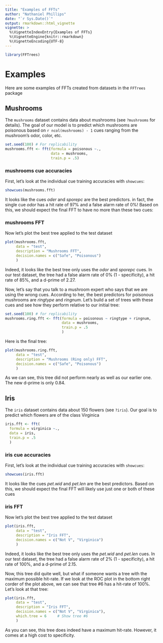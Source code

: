 ```yaml
---
title: "Examples of FFTs"
author: "Nathaniel Phillips"
date: "`r Sys.Date()`"
output: rmarkdown::html_vignette
vignette: >
  %\VignetteIndexEntry{Examples of FFTs}
  %\VignetteEngine{knitr::rmarkdown}
  %\VignetteEncoding{UTF-8}
---
```



```r
library(FFTrees)
```

# Examples

Here are some examples of FFTs created from datasets in the `FFTrees` package

## Mushrooms

The `mushrooms` dataset contains data about mushrooms (see `?mushrooms` for details). The goal of our model is to predict which mushrooms are poisonous based on `r ncol(mushrooms) - 1` cues ranging from the mushroom's odor, color, etc. 

```r
set.seed(100) # For replicability
mushrooms.fft <- fft(formula = poisonous ~.,
                     data = mushrooms,
                     train.p = .5)
```

### mushrooms cue accuracies

First, let's look at the individual cue training accuracies with `showcues`:

```r
showcues(mushrooms.fft)
```

It looks like the cues *oder* and *sporepc* are the best predictors. in fact, the single cue *odor* has a hit rate of 97% and a false alarm rate of 0%! Based on this, we should expect the final FFT to have no more than these two cues:

### mushrooms FFT

Now let's plot the best tree applied to the test dataset

```r
plot(mushrooms.fft, 
     data = "test", 
     description = "Mushrooms FFT",
     decision.names = c("Safe", "Poisonous")
     )
```

Indeed, it looks like the best tree only uses the *odor* and *sporepc* cues. In our test dataset, the tree had a false alarm rate of 0% (1 - specificity), a hit rate of 85%, and a d-prime of 2.27.

Now, let's say that you talk to a mushroom expert who says that we are using the wrong cues. According to her, the best predictors for poisonous mushrooms are *ringtype* and *ringnum*. Let's build a set of trees with these cues and see how they perform relative to our initial tree:

```r
set.seed(100) # for replicability
mushrooms.ring.fft <- fft(formula = poisonous ~ ringtype + ringnum,
                          data = mushrooms,
                          train.p = .5
                          )
```

Here is the final tree:

```r
plot(mushrooms.ring.fft, 
     data = "test", 
     description = "Mushrooms (Ring only) FFT",
     decision.names = c("Safe", "Poisonous")
     )
```

As we can see, this tree did not perform nearly as well as our earlier one. The new d-prime is only 0.84. 


## Iris

The `iris` dataset contains data about 150 flowers (see `?iris`). Our goal is to predict which flowers are of the class Virginica

```r
iris.fft <- fft(
  formula = virginica ~.,
  data = iris,
  train.p = .5
  )
```

### iris cue accuracies

First, let's look at the individual cue training accuracies with `showcues`:

```r
showcues(iris.fft)
```

It looks like the cues *pet.wid* and *pet.len* are the best predictors. Based on this, we should expect the final FFT will likely use just one or both of these cues

### iris FFT

Now let's plot the best tree applied to the test dataset

```r
plot(iris.fft, 
     data = "test", 
     description = "Iris FFT",
     decision.names = c("Not V", "Virginica")
     )
```

Indeed, it looks like the best tree only uses the *pet.wid* and *pet.len* cues. In our test dataset, the tree had a false alarm rate of 2% (1 - specificity), a hit rate of 100%, and a d-prime of 2.15.

Now, this tree did quite well, but what if someone wants a tree with the maximum possible hit-rate. If we look at the ROC plot in the bottom right corder of the plot above, we can see that tree #6 has a hit-rate of 100%. Let's look at that tree:

```r
plot(iris.fft, 
     data = "test", 
     description = "Iris FFT",
     decision.names = c("Not V", "Virginica"),
     which.tree = 6     # Show tree #6
     )
```

As you can see, this tree does indeed have a maximum hit-rate. However, it comes at a high cost to specificity. 

